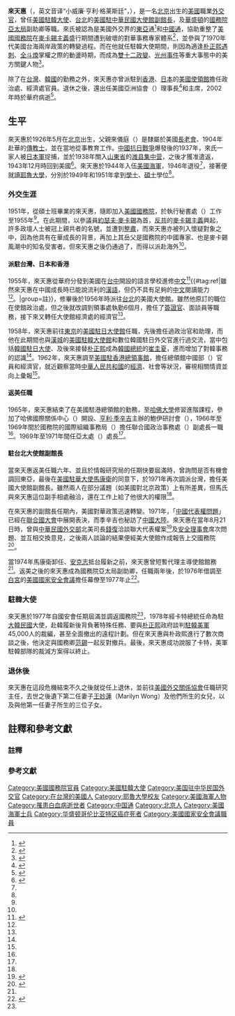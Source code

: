 {{NoteTA
|G1=PresidentsUS
|G2=PP
|G3=Places
|G4=OR
|1=zh-hans:南希; zh-hant:南茜;
|2=zh:里根;zh-hans:里根; zh-tw:雷根; zh-hk:列根;
|3=zh-cn:罗纳德; zh-tw:隆納; zh-hk:朗奴;
|4=zh-hans:基辛格;zh-hk:基辛格;zh-tw:季辛吉;
}}
{{Infobox Officeholder
|name = 來天惠<br /><small>{{lang|en|William H. Gleysteen, Jr.}}</small>
|本名=
|image =William H. Gleysteen.png
|captaion=來天惠，國務院東亞暨太平洋事務副助卿任內，1978年 
|order = 
|office = [[美國駐韓大使|美國駐韓大使]]
|term_start = 1978年7月
|term_end = 1981年6月
|president = [[吉米·卡特|吉米·卡特]]、[[隆納·雷根|隆納·雷根]]
|predecessor = {{Link-en|理察·施奈德|Richard Sneider}}
|successor = {{Link-en|理察·吳克|Richard L. Walker}}
|order2 = 
|office2 = [[美国驻华大使馆#遷往台北|美國駐中華民國（台北）大使館]][[大使館副館長|副館長]]
|term_start2 = 1971年
|term_end2 = 1974年
|president2 = [[理察·尼克森|理察·尼克森]]
|predecessor2 = 
|successor2 = 
|birth_date = {{birth date|1926|5|6}}<ref name="NNDB">{{cite web | url=http://www.nndb.com/people/775/000120415/ | title=William H. Gleysteen | publisher={{Link-en|NNDB|NNDB}} | accessdate=2014-07-28 | archive-date=2021-06-24 | archive-url=https://web.archive.org/web/20210624131519/https://www.nndb.com/people/775/000120415/ }}</ref>
|birth_place = {{CHN-1912}}[[京兆地方|京兆地方]]
| death_date= {{death date and age|2002|12|6|1926|5|6}}
| death_place= {{USA}}[[華盛頓特區|華盛頓特區]]
|party = 
|nationality=
|spouse = 
|alma_mater = [[耶魯大學|耶魯大學]]學士、[[國際關係|國際關係]]碩士<ref name="interview" />{{rp|9}}
|religion = 
|signature =
|branch={{flagicon image|Seal of the United States Department of the Navy.svg}} [[美國海軍|美國海軍]]
| 服役期间      = 1944年－1946年<ref name="NNDB" />
|unit=
|footnotes =
}}
'''來天惠'''（{{lang-en|'''William Henry Gleysteen, Jr.'''}}，英文音译“小威廉·亨利·格莱斯廷”，{{bd|1926年|5月6日|2001年|12月6日}}），是一名[[北京|北京]]出生的[[美國|美國]]職業[[外交官|外交官]]，曾任[[美國駐韓大使|美國駐韓大使]]、[[台北|台北]]的[[美国驻华大使馆#遷往台北|美國駐中華民國大使館]][[大使館副館長|副館長]]，及[[華盛頓特區|華盛頓]]的[[美國國務院東亞暨太平洋事務局|國務院亞太局]]副助卿等職。來氏被認為是美國外交界的[[東亞|東亞]]通<ref name="New York Times 10">{{Cite news
|title=Paid Notice: Deaths GLEYSTEEN, WILLIAM H., JR.
|url=http://www.nytimes.com/2002/12/10/classified/paid-notice-deaths-gleysteen-william-h-jr.html
|last=
|first=
|date=2002-12-10
|publisher=[[紐約時報|The New York Times]]
|accessdate=2014-07-29
|archive-date=2018-01-29
|archive-url=https://web.archive.org/web/20180129112745/http://www.nytimes.com/2002/12/10/classified/paid-notice-deaths-gleysteen-william-h-jr.html
}}</ref>和[[中國通|中國通]]，協助重整了[[美國國務院|美國國務院]]在[[麥卡錫主義|麥卡錫主義]]盛行期間遭到破壞的對華事務專家體系<ref name="New York Times">{{Cite news
|title=William H. Gleysteen Jr., 76, China Expert
|url=http://www.nytimes.com/2002/12/12/world/william-h-gleysteen-jr-76-china-expert.html
|last=Lewis
|first=Paul
|date=2002-12-12
|publisher=[[紐約時報|The New York Times]]
|accessdate=2014-07-28
|archive-date=2021-08-15
|archive-url=https://web.archive.org/web/20210815140419/https://www.nytimes.com/2002/12/12/world/william-h-gleysteen-jr-76-china-expert.html
}}</ref>，並參與了1970年代美國台海兩岸政策的轉變過程。而在他就任駐韓大使期間，則因為適逢[[朴正熙|朴正熙]][[朴正熙遇刺案|遇刺]]、[[全斗煥|全斗煥]]掌權之際的動盪時期，而成為[[雙十二政變|雙十二政變]]、[[光州事件|光州事件]]等重大事態中的美方關鍵人物<ref>{{Cite journal
|title=“光州事件”與20世纪80年代韓國反美高潮的興起 
|author=劉銀萍
|publisher= 中國學術期刊電子雜誌出版社
|issue=18
|year=2010
|volume=
|location=天津
|journal=歷史教學}}</ref>。

除了在[[台灣|台灣]]、[[韓國|韓國]]的勤務之外，來天惠亦曾派駐到[[香港|香港]]、[[日本|日本]]的[[美國駐外機構列表|美國使領館]]擔任政治處、經濟處官員。退休之後，還出任美國亞洲協會（{{lang|en|Asian Foundation}}）理事長<ref>{{Cite book
|title=如瑜得水：影響宋楚瑜一生的人
|isbn=9789862723838
|author=方鵬程
|publisher=商周出版
|year=2013
|location=台北
|accessdate=2014-07-28
}}</ref>和{{Link-en|紐約日本協會|Japan Society (Manhattan)|日本協會}}主席，2002年時於華府病逝<ref>{{Citation
 | last=[[華盛頓郵報|Washington Post]]
 | first=
 | author-link=
 | year=2002
 | title=William Gleysteen; ambassador to South Korea, expert on Asia
 | periodical=The Daily Gazette
 | volume=
 | issue=
 | pages=B8
 | url=
 | doi=
 | oclc=
 | accessdate=2014-07-29
}}</ref>。

==生平==
來天惠於1926年5月在[[北京|北京]]出生，父親來儀庭（{{lang|en|William H. Gleysteen, Sr.}}）是隸屬於美國[[長老會|長老會]]、1904年赴華的[[傳教士|傳教士]]，並在當地從事教育工作。[[中國抗日戰爭|中國抗日戰爭]]爆發後的1937年，來氏一家人被[[日本軍|日本軍]]捉捕，並於1938年關入[[山東省|山東省]]的[[潍县集中营|潍县集中营]]，之後才獲准遣返，1943年12月時回到美國<ref name="interview">{{Cite
|title=AMBASSADOR WILLIAM H. GLEYSTEEN, JR.
|work=The Association for Diplomatic Studies and Training (ADST)
|last=Stern
|first=Thomas 
|date=1997
|accessdate=2014-07-28}}</ref>{{rp|7}}。來天惠於1944年入伍[[美國海軍|美國海軍]]，1946年退役<ref name="NNDB" />，接著便就讀[[耶魯大學|耶魯大學]]，分別於1949年和1951年拿到[[學士|學士]]、[[碩士|碩士]]學位<ref name="interview" />{{rp|7}}。

===外交生涯===
1951年，從碩士班畢業的來天惠，隨即加入[[美國國務院|美國國務院]]，於執行秘書處（{{lang|en|S/S}}）工作至1955年<ref name="interview" />{{rp|1}}。在此期間，以參議員[[约瑟夫·雷芒德·麦卡锡|約瑟夫·麥卡錫]]為首，[[反共|反共]]的[[麥卡錫主義|麥卡錫主義]]興起，許多政壇人士被冠上親共者的名號，並遭到[[整肅|整肅]]，而來天惠亦被列入懷疑對象之中，因為他具有在華成長的背景，再加上其岳父{{Link-en|柯樂博|Oliver Edmund Clubb}}是國務院的中國專家、也是麥卡錫風潮中的知名受害者。但來天惠之後仍通過了{{Link-en|安全審查|Security Clearance}}，而得以派赴海外<ref name="interview" />{{rp|11-12}}。

====派駐台灣、日本和香港====
1955年，來天惠從華府分發到美國在[[台中|台中]]開設的語言學校進修[[中文|中文]]<ref name="美外交官銜名錄1956">{{Cite book |script-title=en:Foreign Service List |publisher={{lang|en|[[美國政府出版局|U.S. Government Printing Office]]}} |date=1956 |author={{lang|en|[[美國國務院|United States Department of State]]}} |page=10 <!-- https://archive.is/ymEku -->}}</ref>{{#tag:ref|雖然來天惠在中國成長時已能說流利的[[漢語|漢語]]，但仍不具有足夠的[[中文|中文]]閱讀能力<ref name="interview" />{{rp|18}}。|group=註}}，修畢後於1956年時派往[[台北|台北]]的美國大使館。雖然他原訂的職位在使館政治處，但之後就改調到領事處執勤6個月，擔任了[[美國簽證|簽證官]]、面談員等職務，接下來又轉任大使館經濟處的經濟官<ref name="interview" />{{rp|19-20}}。

1958年，來天惠前往[[東京|東京]]的[[美國駐日大使館|美國駐日大使館]]任職，先後擔任過政治官和{{Link-en|美國駐日大使|United States Ambassador to Japan}}助理，而他在此期間也與[[漢城|漢城]]的[[美國駐韓大使館|美國駐韓大使館]]和數位韓國駐日外交官進行過交流，當中包括[[韓國駐日大使|韓國駐日大使]]{{Link-ko|柳泰夏|유태하}}、及後來接替[[朴正熙|朴正熙]]成為[[韓國總統|韓國總統]]的[[崔圭夏|崔圭夏]]，進而增加了對韓事務的認識<ref name="interview" />{{rp|37}}。1962年，來天惠調至[[美國駐香港總領事館|美國駐香港總領事館]]，擔任總領館中國部（{{lang|en|China Section}}）官員和經濟官，就近觀察當時[[中華人民共和國|中華人民共和國]]的[[中华人民共和国经济|經濟]]、社會等狀況，審視相關情資並向上彙報<ref name="interview" />{{rp|42-44}}。

====返美任職====
1965年，來天惠結束了在美國駐港總領館的勤務，至[[哈佛大學|哈佛大學]]修習進階課程，參加了哈佛國際關係中心（{{lang|en|Center for International Affairs}}）開設、[[亨利·季辛吉|亨利·季辛吉]]主辦的鮑伊研討會（{{lang|en|Bowie Seminar}}），1966年至1969年間於國務院的國際組織事務局（{{lang|en|IO}}）擔任聯合國政治事務處（{{lang|en|UNP}}）副處長一職<ref name="interview" />{{rp|54-55}}。1969年至1971年間任{{Link-en|美國國務院情報研究局|Bureau of Intelligence and Research|國務院情報研究局}}亞太處（{{lang|en|INR/EAP}}）處長<ref name="interview" />{{rp|3,64}}。

====駐台北大使館副館長====
當來天惠返美任職六年、並且於情報研究局的任期快要屆滿時，曾詢問是否有機會調回東亞，最後在[[美國駐華大使|美國駐華大使]][[馬康衛|馬康衛]]的同意下，於1971年再次調派台灣，擔任美國大使館副館長。雖然兩人在部分議題（如美國對北京政策）上有所差異，但馬氏與來天惠這位副手相處融洽，還在工作上給了他很大的權限<ref name="interview" />{{rp|71-72}}。

在來天惠的副館長任期內，美國對華政策迅速轉變。1971年，「[[聯合國大會2758號決議|中國代表權問題]]」已經在[[聯合國大會|聯合國大會]]中展開表決，而季辛吉也秘訪了[[中國大陸|中國大陸]]。來天惠在當年8月21日時，曾與[[中華民國外交部|中華民國外交部]]北美司長[[錢復_(民國)|錢復]]洽談聯大代表權案<ref>{{Cite
|title=克萊恩與台灣: 反共理想與理性之衝突和妥協
|publisher=秀威資訊
|series =學術著作系列
|year=2007
|author=-{涂}-成吉
|accessdate=2014-07-30
|isbn=9789866909665
|pages=188
}}</ref>及[[安全理事會|安全理事會]]席次問題、並互相交換意見，之後兩人談論的結果便經美大使館作成報告上交國務院<ref>{{Cite
|title=採訪歷史：從華府檔案看台灣 
|publisher=遠流 
|series =
|author=王景弘
|year=2000
|accessdate=2014-07-30
|isbn=9789573238812
|pages=372-373
}}</ref>。

當1974年馬康衛卸任、[[安克志|安克志]]抵台履新之前，來天惠曾短暫代理主導使館館務<ref name="interview" />{{rp|72}}。返美之後的來天惠成為國務院亞太局副助卿，任職兩年後，於1976年借調至[[白宮|白宮]]的[[美國國家安全會議|美國國家安全會議]]擔任幕僚至1977年止<ref name="國務院197807">{{Cite journal |script-title=en:Gleysteen gets nod as envoy to Korea |journal={{lang|en|Department of State News Letter}} |number=203  |publisher={{lang|en|{{Link-en|美國國務院行政局|Bureau of Administration|Bureau of Administration, U.S. Department of State}}}} |date=1978-07 |page=28 <!-- 全版畫面 https://is.gd/2ZgtqD 書目資訊 -->}}</ref>。

===駐韓大使===
來天惠於1977年自國安會任期屆滿並調返國務院<ref name="國務院197807"/>，1978年經卡特總統任命為駐[[大韓民國|大韓民國]]大使，赴韓履新後背負著特殊任務、要與[[朴正熙|朴正熙]]政府談判[[駐韓美軍|駐韓美軍]]45,000人的裁編，甚至全面撤出的遠程計劃。但在來天惠與朴政熙進行了數次商談之後，他決定與國務卿[[賽勒斯·萬斯|范錫]]一起反對撤兵。最後，來天惠成功說服了卡特，美軍駐韓部隊的裁減方案得以終止。

===退休後===
來天惠在這段危機結束不久之後就從任上退休，並前往[[美國外交關係協會|美國外交關係協會]]任職研究主任，去世之後遺下第二任妻子[[王妙蓮|王妙蓮]]（Marilyn Wong）及他們所生的女兒，以及與他第一任妻子所生的三位子女。

== 註釋和參考文獻 ==
===註釋===
{{reflist|group=註}}

===參考文獻===
{{Reflist}}

{{美國駐韓大使}}

{{DEFAULTSORT:Gleysteen, William Henry}}
[[Category:美國國務院官員|Category:美國國務院官員]]
[[Category:美國駐韓大使|Category:美國駐韓大使]]
[[Category:美国驻中华民国外交官|Category:美国驻中华民国外交官]]
[[Category:在台灣的美國人|Category:在台灣的美國人]]
[[Category:耶魯大學校友|Category:耶魯大學校友]]
[[Category:美國海軍人物|Category:美國海軍人物]]
[[Category:罹患白血病逝世者|Category:罹患白血病逝世者]]
[[Category:中国通|Category:中国通]]
[[Category:北京人|Category:北京人]]
[[Category:美國海軍士兵|Category:美國海軍士兵]]
[[Category:华盛顿哥伦比亚特区癌症死者|Category:华盛顿哥伦比亚特区癌症死者]]
[[Category:美國國家安全會議職員|Category:美國國家安全會議職員]]